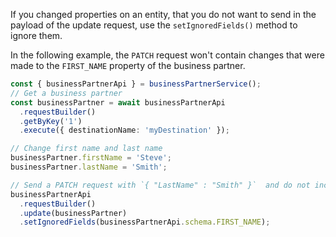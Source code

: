 If you changed properties on an entity, that you do not want to send in the payload of the update request, use the `setIgnoredFields()` method to ignore them.

In the following example, the `PATCH` request won't contain changes that were made to the `FIRST_NAME` property of the business partner.

```ts
const { businessPartnerApi } = businessPartnerService();
// Get a business partner
const businessPartner = await businessPartnerApi
  .requestBuilder()
  .getByKey('1')
  .execute({ destinationName: 'myDestination' });

// Change first name and last name
businessPartner.firstName = 'Steve';
businessPartner.lastName = 'Smith';

// Send a PATCH request with `{ "LastName" : "Smith" }`  and do not include the changed first name
businessPartnerApi
  .requestBuilder()
  .update(businessPartner)
  .setIgnoredFields(businessPartnerApi.schema.FIRST_NAME);
```
